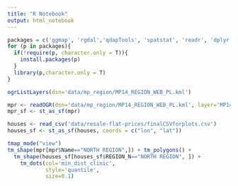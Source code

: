 ```yaml
---
title: "R Notebook"
output: html_notebook
---
```


```r
packages = c('ggmap', 'rgdal','qdapTools', 'spatstat', 'readr', 'dplyr', 'sf', 'tmap','tmaptools')
for (p in packages){ 
  if(!require(p, character.only = T)){
    install.packages(p) 
  }
  library(p,character.only = T) 
}
```


```r
ogrListLayers(dsn='data/mp_region/MP14_REGION_WEB_PL.kml')

mpr <- readOGR(dsn='data/mp_region/MP14_REGION_WEB_PL.kml', layer='MP14_REGION_WEB_PL')
mpr_sf <- st_as_sf(mpr)

houses <- read_csv('data/resale-flat-prices/finalCSVforplots.csv')
houses_sf <- st_as_sf(houses, coords = c("lon", "lat"))
```

```r
tmap_mode("view")
tm_shape(mpr[mpr$Name=="NORTH REGION",]) + tm_polygons() +
  tm_shape(houses_sf[houses_sf$REGION_N=="NORTH REGION", ]) +
    tm_dots(col='min_dist_clinic',
            style='quantile',
            size=0.1)
  
```

```r

```

```r

```

```r

```

```r

```

```r

```

```r

```

```r

```

```r

```

```r

```

```r

```
